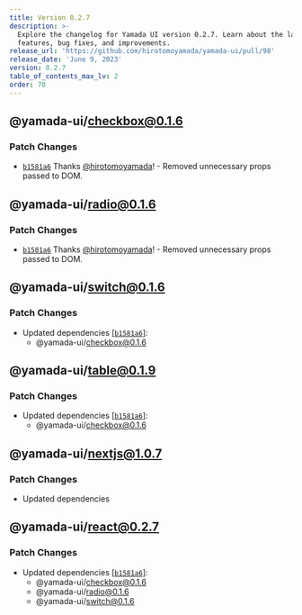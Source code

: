 ```yaml
---
title: Version 0.2.7
description: >-
  Explore the changelog for Yamada UI version 0.2.7. Learn about the latest
  features, bug fixes, and improvements.
release_url: 'https://github.com/hirotomoyamada/yamada-ui/pull/98'
release_date: 'June 9, 2023'
version: 0.2.7
table_of_contents_max_lv: 2
order: 70
---
```


## @yamada-ui/checkbox@0.1.6

### Patch Changes

- [`b1581a6`](https://github.com/hirotomoyamada/yamada-ui/commit/b1581a67e3ad0491b4519f62b0510d2e410ba648) Thanks [@hirotomoyamada](https://github.com/hirotomoyamada)! - Removed unnecessary props passed to DOM.

## @yamada-ui/radio@0.1.6

### Patch Changes

- [`b1581a6`](https://github.com/hirotomoyamada/yamada-ui/commit/b1581a67e3ad0491b4519f62b0510d2e410ba648) Thanks [@hirotomoyamada](https://github.com/hirotomoyamada)! - Removed unnecessary props passed to DOM.

## @yamada-ui/switch@0.1.6

### Patch Changes

- Updated dependencies \[[`b1581a6`](https://github.com/hirotomoyamada/yamada-ui/commit/b1581a67e3ad0491b4519f62b0510d2e410ba648)]:
  - @yamada-ui/checkbox@0.1.6

## @yamada-ui/table@0.1.9

### Patch Changes

- Updated dependencies \[[`b1581a6`](https://github.com/hirotomoyamada/yamada-ui/commit/b1581a67e3ad0491b4519f62b0510d2e410ba648)]:
  - @yamada-ui/checkbox@0.1.6

## @yamada-ui/nextjs@1.0.7

### Patch Changes

- Updated dependencies

## @yamada-ui/react@0.2.7

### Patch Changes

- Updated dependencies \[[`b1581a6`](https://github.com/hirotomoyamada/yamada-ui/commit/b1581a67e3ad0491b4519f62b0510d2e410ba648)]:
  - @yamada-ui/checkbox@0.1.6
  - @yamada-ui/radio@0.1.6
  - @yamada-ui/switch@0.1.6
